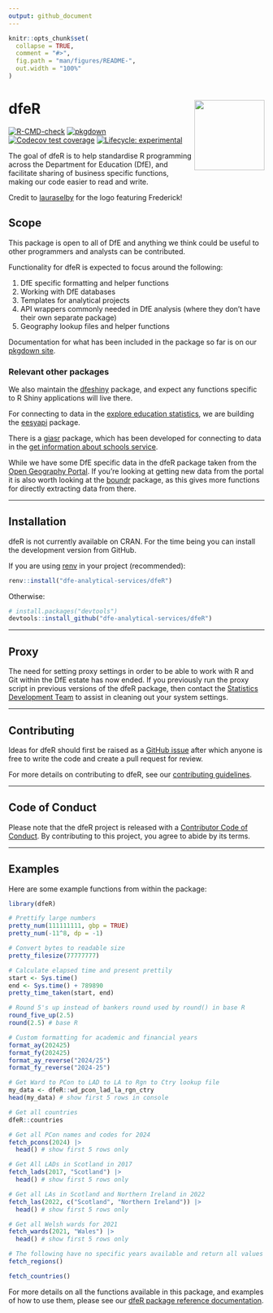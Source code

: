 ```yaml
---
output: github_document
---
```


<!-- README.md is generated from README.Rmd. Please edit that file -->

```r
knitr::opts_chunk$set(
  collapse = TRUE,
  comment = "#>",
  fig.path = "man/figures/README-",
  out.width = "100%"
)
```

# dfeR <a href="http://dfe-analytical-services.github.io/dfeR/"><img src="man/figures/logo.png" align="right" height="138" /></a>

<!-- badges: start -->
[![R-CMD-check](https://github.com/dfe-analytical-services/dfeR/actions/workflows/R-CMD-check.yaml/badge.svg)](https://github.com/dfe-analytical-services/dfeR/actions/workflows/R-CMD-check.yaml)
[![pkgdown](https://github.com/dfe-analytical-services/dfeR/actions/workflows/pkgdown.yaml/badge.svg)](https://github.com/dfe-analytical-services/dfeR/actions/workflows/pkgdown.yaml)
[![Codecov test coverage](https://codecov.io/gh/dfe-analytical-services/dfeR/branch/main/graph/badge.svg)](https://app.codecov.io/gh/dfe-analytical-services/dfeR?branch=main)
[![Lifecycle: experimental](https://img.shields.io/badge/lifecycle-experimental-orange.svg)](https://lifecycle.r-lib.org/articles/stages.html#experimental)
<!-- badges: end -->

The goal of dfeR is to help standardise R programming across the Department for Education (DfE), and facilitate sharing of business specific functions, making our code easier to read and write.

Credit to [lauraselby](https://github.com/lauraselby) for the logo featuring Frederick!

## Scope

This package is open to all of DfE and anything we think could be useful to other programmers and analysts can be contributed.

Functionality for dfeR is expected to focus around the following:

1. DfE specific formatting and helper functions
2. Working with DfE databases
3. Templates for analytical projects
4. API wrappers commonly needed in DfE analysis (where they don't have their own separate package)
5. Geography lookup files and helper functions

Documentation for what has been included in the package so far is on our [pkgdown site](http://dfe-analytical-services.github.io/dfeR/).

### Relevant other packages

We also maintain the [dfeshiny](https://github.com/dfe-analytical-services/dfeshiny) package, and expect any functions specific to R Shiny applications will live there.

For connecting to data in the [explore education statistics](https://explore-education-statistics.service.gov.uk/), we are building the [eesyapi](https://github.com/dfe-analytical-services/eesyapi) package. 

There is a [giasr](https://github.com/dfe-analytical-services/giasr) package, which has been developed for connecting to data in the [get information about schools service](https://get-information-schools.service.gov.uk/).

While we have some DfE specific data in the dfeR package taken from the [Open Geography Portal](https://geoportal.statistics.gov.uk/). If you're looking at getting new data from the portal it is also worth looking at the [boundr](https://github.com/francisbarton/boundr) package, as this gives more functions for directly extracting data from there.

---

## Installation

dfeR is not currently available on CRAN. For the time being you can install the development version from GitHub.

If you are using [renv](https://rstudio.github.io/renv/articles/renv.html) in your project (recommended):

``` r
renv::install("dfe-analytical-services/dfeR")
```

Otherwise:

``` r
# install.packages("devtools")
devtools::install_github("dfe-analytical-services/dfeR")
```

---

## Proxy

The need for setting proxy settings in order to be able to work with R and Git within the DfE estate has now ended. If you previously run the proxy script in previous versions of the dfeR package, then contact the [Statistics Development Team](statistics.development@education.gov.uk) to assist in cleaning out your system settings.

---

## Contributing

Ideas for dfeR should first be raised as a [GitHub issue](https://github.com/dfe-analytical-services/dfeR) after which anyone is free to write the code and create a pull request for review. 

For more details on contributing to dfeR, see our [contributing guidelines](https://dfe-analytical-services.github.io/dfeR/CONTRIBUTING.html).

---

## Code of Conduct

Please note that the dfeR project is released with a [Contributor Code of Conduct](https://dfe-analytical-services.github.io/dfeR/CODE_OF_CONDUCT.html). By contributing to this project, you agree to abide by its terms.

---

## Examples

Here are some example functions from within the package:

```r
library(dfeR)

# Prettify large numbers
pretty_num(111111111, gbp = TRUE)
pretty_num(-11^8, dp = -1)

# Convert bytes to readable size
pretty_filesize(77777777)

# Calculate elapsed time and present prettily
start <- Sys.time()
end <- Sys.time() + 789890
pretty_time_taken(start, end)

# Round 5's up instead of bankers round used by round() in base R
round_five_up(2.5)
round(2.5) # base R

# Custom formatting for academic and financial years
format_ay(202425)
format_fy(202425)
format_ay_reverse("2024/25")
format_fy_reverse("2024-25")

# Get Ward to PCon to LAD to LA to Rgn to Ctry lookup file
my_data <- dfeR::wd_pcon_lad_la_rgn_ctry
head(my_data) # show first 5 rows in console

# Get all countries
dfeR::countries

# Get all PCon names and codes for 2024
fetch_pcons(2024) |>
  head() # show first 5 rows only

# Get All LADs in Scotland in 2017
fetch_lads(2017, "Scotland") |>
  head() # show first 5 rows only

# Get all LAs in Scotland and Northern Ireland in 2022
fetch_las(2022, c("Scotland", "Northern Ireland")) |>
  head() # show first 5 rows only

# Get all Welsh wards for 2021
fetch_wards(2021, "Wales") |>
  head() # show first 5 rows only

# The following have no specific years available and return all values
fetch_regions()

fetch_countries()
```

For more details on all the functions available in this package, and examples of how to use them, please see our [dfeR package reference documentation](https://dfe-analytical-services.github.io/dfeR/reference/index.html).
